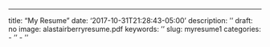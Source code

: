 ---
title: "My Resume"
date: '2017-10-31T21:28:43-05:00'
description: ''
draft: no
image: alastairberryresume.pdf
keywords: ''
slug: myresume1
categories:
- ''
- ''
